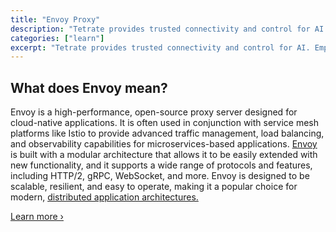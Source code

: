 ```yaml
---
title: "Envoy Proxy"
description: "Tetrate provides trusted connectivity and control for AI. Empower developers while safeguarding the business. Built atop the proven Envoy proxy & Envoy AI Gateway."
categories: ["learn"]
excerpt: "Tetrate provides trusted connectivity and control for AI. Empower developers while safeguarding the business. Built atop the proven Envoy proxy & Envoy AI Gateway."
---
```


## [](#what-does-envoy-mean)What does Envoy mean?

Envoy is a high-performance, open-source proxy server designed for cloud-native applications. It is often used in conjunction with service mesh platforms like Istio to provide advanced traffic management, load balancing, and observability capabilities for microservices-based applications. [Envoy](/what-is-envoy-proxy/) is built with a modular architecture that allows it to be easily extended with new functionality, and it supports a wide range of protocols and features, including HTTP/2, gRPC, WebSocket, and more. Envoy is designed to be scalable, resilient, and easy to operate, making it a popular choice for modern, [distributed application architectures.](/blog/nist-sp-800-207a-explained-zero-trust-architecture-model-for-access-control/)

[Learn more ›](/what-is-envoy-proxy/)